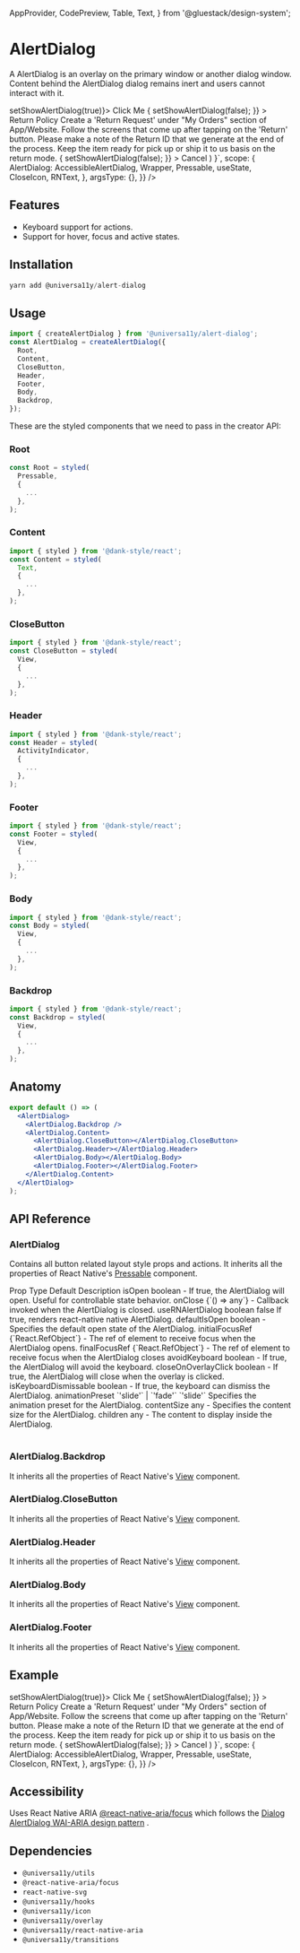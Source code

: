 
<Meta title="components/AlertDialog" />



  AppProvider,
  CodePreview,
  Table,
  Text,
} from '@gluestack/design-system';


# AlertDialog

A AlertDialog is an overlay on the primary window or another dialog window. Content behind the AlertDialog dialog remains inert and users cannot interact with it.

<AppProvider>
  <CodePreview
    showComponentRenderer={true}
    showArgsController={false}
    metaData={{
      code: ` 
      function App () {
  const [showAlertDialog, setShowAlertDialog] = useState(false);
        return (
          <Wrapper>
         <Pressable onPress={() => setShowAlertDialog(true)}>
        <RNText>Click Me</RNText>
      </Pressable>
      <AlertDialog
        isOpen={showAlertDialog}
        onClose={() => {
          setShowAlertDialog(false);
        }}
      >
        <AlertDialog.Backdrop />
        <AlertDialog.Content>
          <AlertDialog.CloseButton>
            <CloseIcon sx={{ w: 16, h: 16 }} />
          </AlertDialog.CloseButton>
          <AlertDialog.Header>
            <RNText>Return Policy</RNText>
          </AlertDialog.Header>
          <AlertDialog.Body>
            <RNText>
              Create a 'Return Request' under "My Orders" section of App/Website. Follow the screens that come up after tapping on the 'Return' button. Please make a note of the Return ID that we generate at the end of the process. Keep the item ready for pick up or ship it to us basis on the return mode.
            </RNText>
          </AlertDialog.Body>
          <AlertDialog.Footer>
            <Pressable
              // variant="solid"
              onPress={() => {
                setShowAlertDialog(false);
              }}
            >
              <RNText>Cancel</RNText>
            </Pressable>
          </AlertDialog.Footer>
        </AlertDialog.Content>
      </AlertDialog>
          </Wrapper>
    )
    }`,
      scope: {
        AlertDialog: AccessibleAlertDialog,
        Wrapper,
        Pressable,
        useState,
        CloseIcon,
        RNText,
      },
      argsType: {},
    }}
  />
</AppProvider>

<br />

## Features

- Keyboard support for actions.
- Support for hover, focus and active states.

## Installation

```jsx
yarn add @universa11y/alert-dialog
```

## Usage

```jsx
import { createAlertDialog } from '@universa11y/alert-dialog';
const AlertDialog = createAlertDialog({
  Root,
  Content,
  CloseButton,
  Header,
  Footer,
  Body,
  Backdrop,
});
```

These are the styled components that we need to pass in the creator API:

### Root

```jsx
const Root = styled(
  Pressable,
  {
    ...
  },
);
```

### Content

```jsx
import { styled } from '@dank-style/react';
const Content = styled(
  Text,
  {
    ...
  },
);
```

### CloseButton

```jsx
import { styled } from '@dank-style/react';
const CloseButton = styled(
  View,
  {
    ...
  },
);
```

### Header

```jsx
import { styled } from '@dank-style/react';
const Header = styled(
  ActivityIndicator,
  {
    ...
  },
);
```

### Footer

```jsx
import { styled } from '@dank-style/react';
const Footer = styled(
  View,
  {
    ...
  },
);
```

### Body

```jsx
import { styled } from '@dank-style/react';
const Body = styled(
  View,
  {
    ...
  },
);
```

### Backdrop

```jsx
import { styled } from '@dank-style/react';
const Backdrop = styled(
  View,
  {
    ...
  },
);
```

## Anatomy

```jsx
export default () => (
  <AlertDialog>
    <AlertDialog.Backdrop />
    <AlertDialog.Content>
      <AlertDialog.CloseButton></AlertDialog.CloseButton>
      <AlertDialog.Header></AlertDialog.Header>
      <AlertDialog.Body></AlertDialog.Body>
      <AlertDialog.Footer></AlertDialog.Footer>
    </AlertDialog.Content>
  </AlertDialog>
);
```

## API Reference

### AlertDialog

Contains all button related layout style props and actions.
It inherits all the properties of React Native's [Pressable](https://reactnative.dev/docs/pressable#props) component.

<AppProvider>
  <Table>
    <Table.THead sx={{ _dark: { bg: '$gray800' }, _light: { bg: '$gray100' } }}>
      <Table.TR>
        <Table.TH>
          <Text>Prop</Text>
        </Table.TH>
        <Table.TH>
          <Text>Type</Text>
        </Table.TH>
        <Table.TH>
          <Text>Default</Text>
        </Table.TH>
        <Table.TH>
          <Text>Description</Text>
        </Table.TH>
      </Table.TR>
    </Table.THead>
    <Table.TBody>
      <Table.TR>
        <Table.TD>
          <Text>isOpen</Text>
        </Table.TD>
        <Table.TD>
          <Text>boolean</Text>
        </Table.TD>
        <Table.TD>
          <Text>-</Text>
        </Table.TD>
        <Table.TD>
          <Text>
            If true, the AlertDialog will open. Useful for controllable state
            behavior.
          </Text>
        </Table.TD>
      </Table.TR>
      <Table.TR>
        <Table.TD>
          <Text>onClose</Text>
        </Table.TD>
        <Table.TD>
          <Text>{`() => any`}</Text>
        </Table.TD>
        <Table.TD>
          <Text>-</Text>
        </Table.TD>
        <Table.TD>
          <Text>Callback invoked when the AlertDialog is closed.</Text>
        </Table.TD>
      </Table.TR>
      <Table.TR>
        <Table.TD>
          <Text>useRNAlertDialog</Text>
        </Table.TD>
        <Table.TD>
          <Text>boolean</Text>
        </Table.TD>
        <Table.TD>
          <Text>false</Text>
        </Table.TD>
        <Table.TD>
          <Text>If true, renders react-native native AlertDialog.</Text>
        </Table.TD>
      </Table.TR>
      <Table.TR>
        <Table.TD>
          <Text>defaultIsOpen</Text>
        </Table.TD>
        <Table.TD>
          <Text>boolean</Text>
        </Table.TD>
        <Table.TD>
          <Text>-</Text>
        </Table.TD>
        <Table.TD>
          <Text>Specifies the default open state of the AlertDialog.</Text>
        </Table.TD>
      </Table.TR>
      <Table.TR>
        <Table.TD>
          <Text>initialFocusRef</Text>
        </Table.TD>
        <Table.TD>
          <Text>{`React.RefObject<any>`}</Text>
        </Table.TD>
        <Table.TD>
          <Text>-</Text>
        </Table.TD>
        <Table.TD>
          <Text>
            The ref of element to receive focus when the AlertDialog opens.
          </Text>
        </Table.TD>
      </Table.TR>
      <Table.TR>
        <Table.TD>
          <Text>finalFocusRef</Text>
        </Table.TD>
        <Table.TD>
          <Text>{`React.RefObject<any>`}</Text>
        </Table.TD>
        <Table.TD>
          <Text>-</Text>
        </Table.TD>
        <Table.TD>
          <Text>
            The ref of element to receive focus when the AlertDialog closes
          </Text>
        </Table.TD>
      </Table.TR>
      <Table.TR>
        <Table.TD>
          <Text>avoidKeyboard</Text>
        </Table.TD>
        <Table.TD>
          <Text>boolean</Text>
        </Table.TD>
        <Table.TD>
          <Text>-</Text>
        </Table.TD>
        <Table.TD>
          <Text>If true, the AlertDialog will avoid the keyboard.</Text>
        </Table.TD>
      </Table.TR>
      <Table.TR>
        <Table.TD>
          <Text>closeOnOverlayClick</Text>
        </Table.TD>
        <Table.TD>
          <Text>boolean</Text>
        </Table.TD>
        <Table.TD>
          <Text>-</Text>
        </Table.TD>
        <Table.TD>
          <Text>
            If true, the AlertDialog will close when the overlay is clicked.
          </Text>
        </Table.TD>
      </Table.TR>
      <Table.TR>
        <Table.TD>
          <Text>isKeyboardDismissable</Text>
        </Table.TD>
        <Table.TD>
          <Text>boolean</Text>
        </Table.TD>
        <Table.TD>
          <Text>-</Text>
        </Table.TD>
        <Table.TD>
          <Text>If true, the keyboard can dismiss the AlertDialog.</Text>
        </Table.TD>
      </Table.TR>
      <Table.TR>
        <Table.TD>
          <Text>animationPreset</Text>
        </Table.TD>
        <Table.TD>
          <Text>`'slide'` &#124; `'fade'`</Text>
        </Table.TD>
        <Table.TD>
          <Text>`'slide'`</Text>
        </Table.TD>
        <Table.TD>
          <Text>Specifies the animation preset for the AlertDialog.</Text>
        </Table.TD>
      </Table.TR>
      <Table.TR>
        <Table.TD>
          <Text>contentSize</Text>
        </Table.TD>
        <Table.TD>
          <Text>any</Text>
        </Table.TD>
        <Table.TD>
          <Text>-</Text>
        </Table.TD>
        <Table.TD>
          <Text>Specifies the content size for the AlertDialog.</Text>
        </Table.TD>
      </Table.TR>
      <Table.TR>
        <Table.TD>
          <Text>children</Text>
        </Table.TD>
        <Table.TD>
          <Text>any</Text>
        </Table.TD>
        <Table.TD>
          <Text>-</Text>
        </Table.TD>
        <Table.TD>
          <Text>The content to display inside the AlertDialog.</Text>
        </Table.TD>
      </Table.TR>
    </Table.TBody>
  </Table>
</AppProvider>

### AlertDialog.Backdrop

It inherits all the properties of React Native's [View](https://reactnative.dev/docs/view#props) component.

### AlertDialog.CloseButton

It inherits all the properties of React Native's [View](https://reactnative.dev/docs/view#props) component.

### AlertDialog.Header

It inherits all the properties of React Native's [View](https://reactnative.dev/docs/view#props) component.

### AlertDialog.Body

It inherits all the properties of React Native's [View](https://reactnative.dev/docs/view#props) component.

### AlertDialog.Footer

It inherits all the properties of React Native's [View](https://reactnative.dev/docs/view#props) component.

## Example

<AppProvider>
  <CodePreview
    showComponentRenderer={true}
    showArgsController={false}
    metaData={{
      code: ` 
      function App () {
  const [showAlertDialog, setShowAlertDialog] = useState(false);
        return (
          <Wrapper>
         <Pressable onPress={() => setShowAlertDialog(true)}>
        <RNText>Click Me</RNText>
      </Pressable>
      <AlertDialog
        isOpen={showAlertDialog}
        onClose={() => {
          setShowAlertDialog(false);
        }}
      >
        <AlertDialog.Backdrop />
        <AlertDialog.Content>
          <AlertDialog.CloseButton>
            <CloseIcon sx={{ w: 16, h: 16 }} />
          </AlertDialog.CloseButton>
          <AlertDialog.Header>
            <RNText>Return Policy</RNText>
          </AlertDialog.Header>
          <AlertDialog.Body>
            <RNText>
              Create a 'Return Request' under "My Orders" section of App/Website. Follow the screens that come up after tapping on the 'Return' button. Please make a note of the Return ID that we generate at the end of the process. Keep the item ready for pick up or ship it to us basis on the return mode.
            </RNText>
          </AlertDialog.Body>
          <AlertDialog.Footer>
            <Pressable
              // variant="solid"
              onPress={() => {
                setShowAlertDialog(false);
              }}
            >
              <RNText>Cancel</RNText>
            </Pressable>
          </AlertDialog.Footer>
        </AlertDialog.Content>
      </AlertDialog>
          </Wrapper>
    )
    }`,
      scope: {
        AlertDialog: AccessibleAlertDialog,
        Wrapper,
        Pressable,
        useState,
        CloseIcon,
        RNText,
      },
      argsType: {},
    }}
  />
</AppProvider>

## Accessibility

Uses React Native ARIA [@react-native-aria/focus](https://react-native-aria.geekyants.com/docs/FocusScope) which follows the [Dialog AlertDialog WAI-ARIA design pattern](https://www.w3.org/WAI/ARIA/apg/#dialog_AlertDialog)
.

## Dependencies

- `@universa11y/utils`
- `@react-native-aria/focus`
- `react-native-svg`
- `@universa11y/hooks`
- `@universa11y/icon`
- `@universa11y/overlay`
- `@universa11y/react-native-aria`
- `@universa11y/transitions`
